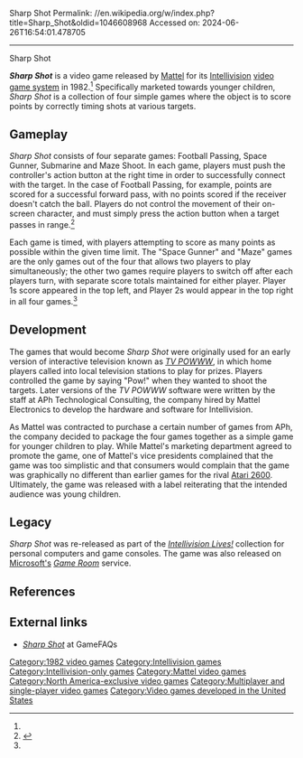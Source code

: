 Sharp Shot
Permalink: //en.wikipedia.org/w/index.php?title=Sharp_Shot&oldid=1046608968
Accessed on: 2024-06-26T16:54:01.478705



------
Sharp Shot
{{Infobox video game
| title = Sharp Shot 
| image = Sharp Shot.jpg
| caption= 
| developer = [[Mattel]]
| publisher = Mattel
| designer = Frank Evans<ref name="GameFAQs">{{cite web|url=http://www.gamefaqs.com/intellivision/577264-sharp-shot/data|title=Sharp Shot Release Information for Intellivision|work=GameFAQs.com|access-date=2010-09-30}}</ref>
| engine =
| released = {{vgrelease|NA|October 28, 1982<ref>{{Cite web|url=https://history.blueskyrangers.com/mattelelectronics/games/sharpshot.html|title = Sharp Shot}}</ref>}}
| genre = [[Action video game|Action]]
| modes = [[Single-player video game|Single player]], [[Multiplayer video game|Multiplayer]]
| platforms = [[Intellivision]]
}}

'''''Sharp Shot''''' is a video game released by [[Mattel]] for its [[Intellivision]] [[gaming console|video game system]] in 1982.<ref name="GameFAQs"/> Specifically marketed towards younger children, ''Sharp Shot'' is a collection of four simple games where the object is to score points by correctly timing shots at various targets.

==Gameplay==
''Sharp Shot'' consists of four separate games: Football Passing, Space Gunner, Submarine and Maze Shoot. In each game, players must push the controller's action button at the right time in order to successfully connect with the target. In the case of Football Passing, for example, points are scored for a successful forward pass, with no points scored if the receiver doesn't catch the ball. Players do not control the movement of their on-screen character, and must simply press the action button when a target passes in range.<ref name="SSInst">{{cite web|url=http://www.intellivisiongames.com/bluesky/games/instructions/action/shrpshot.txt|title=Sharp Shot Instructions|work=IntellivisionLives.com|access-date=2010-09-30}}</ref>

Each game is timed, with players attempting to score as many points as possible within the given time limit. The "Space Gunner" and "Maze" games are the only games out of the four that allows two players to play simultaneously; the other two games require players to switch off after each players turn, with separate score totals maintained for either player. Player 1s score appeared in the top left, and Player 2s would appear in the top right in all four games.<ref name="SSInst"/>

==Development==
{{original research|section|date=March 2018}}

The games that would become ''Sharp Shot'' were originally used for an early version of interactive television known as ''[[TV POWWW]]'', in which home players called into local television stations to play for prizes. Players controlled the game by saying "Pow!" when they wanted to shoot the targets. Later versions of the ''TV POWWW'' software were written by the staff at APh Technological Consulting, the company hired by Mattel Electronics to develop the hardware and software for Intellivision.

As Mattel was contracted to purchase a certain number of games from APh, the company decided to package the four games together as a simple game for younger children to play. While Mattel's marketing department agreed to promote the game, one of Mattel's vice presidents complained that the game was too simplistic and that consumers would complain that the game was graphically no different than earlier games for the rival [[Atari 2600]]. Ultimately, the game was released with a label reiterating that the intended audience was young children.

==Legacy==
''Sharp Shot'' was re-released as part of the ''[[Intellivision Lives!]]'' collection for personal computers and game consoles. The game was also released on [[Microsoft|Microsoft's]] ''[[Game Room]]'' service.

==References==
{{reflist}}

==External links==
* [http://www.gamefaqs.com/intellivision/577264-sharp-shot ''Sharp Shot''] at GameFAQs

[[Category:1982 video games]]
[[Category:Intellivision games]]
[[Category:Intellivision-only games]]
[[Category:Mattel video games]]
[[Category:North America-exclusive video games]]
[[Category:Multiplayer and single-player video games]]
[[Category:Video games developed in the United States]]